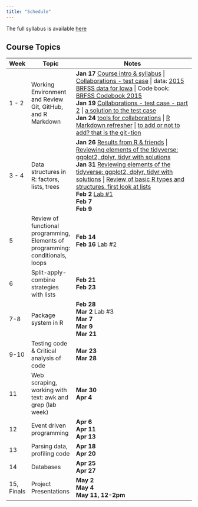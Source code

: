 ```yaml
---
title: "Schedule"
---
```


The full syllabus is available [here](syllabus.pdf)

## Course Topics

Week | Topic | Notes
----- | --------------- | ------------------------------------------------------
1 - 2 | Working Environment and Review Git, GitHub, and R Markdown | **Jan 17 ** [Course intro & syllabus](../materials-2023/00_getting-started/slides.html) \| [Collaborations - test case](../materials-2023/01_collaborative-environment/01_test-case.html) \| data: [2015 BRFSS data for Iowa](../materials-2023/01_collaborative-environment/data/brfss_iowa.csv) \| Code book: [BRFSS Codebook 2015](https://www.cdc.gov/brfss/annual_data/2015/pdf/codebook15_llcp.pdf)<br/>**Jan 19** [Collaborations - test case - part 2](../materials-2023/01_collaborative-environment/01_test-case.html#16) \| [a solution to the test case](../materials-2023/01_collaborative-environment/02_test-case-solution.html) <br/>**Jan 24** [tools for collaborations](../materials-2023/01_collaborative-environment/03_tools-of-the-trade.html) \| [R Markdown refresher](https://ds202-at-isu.github.io/materials/01_collaborative-environment/03_rmarkdown.html#1) \| [to add or not to add? that is the git-tion](../materials-2023/01_collaborative-environment/05_responsible_git.html)
3 - 4 | Data structures in R: factors, lists, trees | **Jan 26** [Results from R & friends](../materials-2023/02_tidyverse/01b_r-and-friends.html) \| [Reviewing elements of the tidyverse: ggplot2, dplyr, tidyr with solutions](../materials-2023/02_tidyverse/01_intro.html)<br/>**Jan 31** [Reviewing elements of the tidyverse: ggplot2, dplyr, tidyr with solutions](../materials-2023/02_tidyverse/01_intro.html) \| [Review of basic R types and structures, first look at lists](../materials-2023/03_data-structures/01_data-structures.html)<br/>**Feb 2** [Lab #1](labs/01-slides.qmd)<br/>**Feb 7** <br/>**Feb 9**
5 | Review of functional programming, Elements of programming: conditionals, loops | **Feb 14** <br/> **Feb 16** Lab #2
6 | Split-apply-combine strategies with lists | **Feb 21** <br/> **Feb 23**
7-8 | Package system in R | **Feb 28** <br/>**Mar 2** Lab #3<br/>**Mar 7**<br/>**Mar 9**<br/>**Mar 21**
9-10 | Testing code & Critical analysis of code | **Mar 23** <br/>**Mar 28**
11 | Web scraping, working with text: awk and grep (lab week) | **Mar 30** <br/>**Apr 4**
12 | Event driven programming | **Apr 6** <br/>**Apr 11**<br/>**Apr 13**
13 | Parsing data, profiling code | **Apr 18** <br/>**Apr 20**
14 | Databases | **Apr 25** <br/>**Apr 27**
15, Finals | Project Presentations | **May 2** <br/>**May 4**<br/>**May 11, 12-2pm**